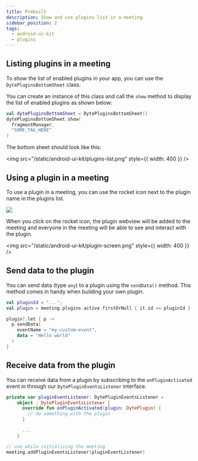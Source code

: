 ```yaml
---
title: Prebuilt
description: Show and use plugins list in a meeting.
sidebar_position: 2
tags:
  - android-ui-kit
  - plugins
---
```


## Listing plugins in a meeting

To show the list of enabled plugins in your app, you can use the `DytePluginsBottomSheet` class.

You can create an instance of this class and call the `show` method to display the list of enabled plugins as shown below:

```kotlin
val dytePluginsBottomSheet = DytePluginsBottomSheet()
dytePluginsBottomSheet.show(
  fragmentManager,
  "SOME_TAG_HERE"
)
```

The bottom sheet should look like this:

<img src="/static/android-ui-kit/plugins-list.png" style={{ width: 400 }} />

## Using a plugin in a meeting

To use a plugin in a meeting, you can use the rocket icon next to the plugin name in the plugins list.

<img src="/static/android-ui-kit/use-plugin.png" />
<br />

When you click on the rocket icon, the plugin webview will be added to the meeting and
everyone in the meeting will be able to see and interact with the plugin.

<img src="/static/android-ui-kit/plugin-screen.png" style={{ width: 400 }} />

## Send data to the plugin

You can send data (type `any`) to a plugin using the `sendData()` method. This method comes in handy when building your own plugin.

```kotlin
val pluginId = '...';
val plugin = meeting.plugins.active.firstOrNull { it.id == pluginId }

plugin?.let { p ->
  p.sendData(
    eventName = "my-custom-event",
    data = "Hello world"
  )
}
```

## Receive data from the plugin

You can receive data from a plugin by subscribing to the `onPluginActivated` event in through our `DytePluginEventsListener` interface.

```kotlin
private var pluginEventListener: DytePluginEventsListener =
    object : DytePluginEventsListener {
      override fun onPluginActivated(plugin: DytePlugin) {
        // do something with the plugin
      }

      ...
    }

// use while initializing the meeting
meeting.addPluginEventsListener(pluginEventListener)
```

